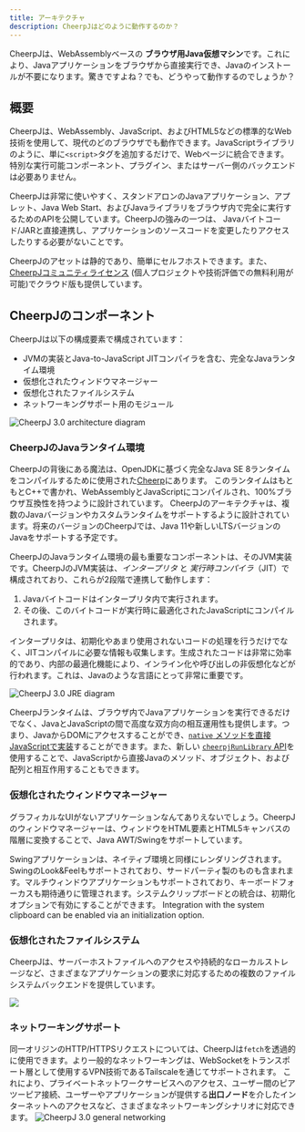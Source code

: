 ```yaml
---
title: アーキテクチャ
description: CheerpJはどのように動作するのか？
---
```



CheerpJは、WebAssemblyベースの **ブラウザ用Java仮想マシン**です。これにより、Javaアプリケーションをブラウザから直接実行でき、Javaのインストールが不要になります。驚きですよね？でも、どうやって動作するのでしょうか？

## 概要

CheerpJは、WebAssembly、JavaScript、およびHTML5などの標準的なWeb技術を使用して、現代のどのブラウザでも動作できます。JavaScriptライブラリのように、単に`<script>`タグを追加するだけで、Webページに統合できます。特別な実行可能コンポーネント、プラグイン、またはサーバー側のバックエンドは必要ありません。

CheerpJは非常に使いやすく、スタンドアロンのJavaアプリケーション、アプレット、Java Web Start、およびJavaライブラリをブラウザ内で完全に実行するためのAPIを公開しています。CheerpJの強みの一つは、 Javaバイトコード/JARと直接連携し、アプリケーションのソースコードを変更したりアクセスしたりする必要がないことです。

CheerpJのアセットは静的であり、簡単にセルフホストできます。また、[CheerpJコミュニティライセンス](/docs/licensing) (個人プロジェクトや技術評価での無料利用が可能)でクラウド版も提供しています。

## CheerpJのコンポーネント

CheerpJは以下の構成要素で構成されています：

- JVMの実装とJava-to-JavaScript JITコンパイラを含む、完全なJavaランタイム環境
- 仮想化されたウィンドウマネージャー
- 仮想化されたファイルシステム
- ネットワーキングサポート用のモジュール

![CheerpJ 3.0 architecture diagram](/docs/cheerpj3/assets/cheerpj-3-arch.png)

### CheerpJのJavaランタイム環境

CheerpJの背後にある魔法は、OpenJDKに基づく完全なJava SE 8ランタイムをコンパイルするために使用された[Cheerp]にあります。 このランタイムはもともとC++で書かれ、WebAssemblyとJavaScriptにコンパイルされ、100%ブラウザ互換性を持つように設計されています。 CheerpJのアーキテクチャは、複数のJavaバージョンやカスタムランタイムをサポートするように設計されています。将来のバージョンのCheerpJでは、Java 11や新しいLTSバージョンのJavaをサポートする予定です。

CheerpJのJavaランタイム環境の最も重要なコンポーネントは、そのJVM実装です。CheerpJのJVM実装は、_インタープリタ_ と _実行時コンパイラ_（JIT）で構成されており、これらが2段階で連携して動作します：

1. Javaバイトコードはインタープリタ内で実行されます。
2. その後、このバイトコードが実行時に最適化されたJavaScriptにコンパイルされます。

インタープリタは、初期化やあまり使用されないコードの処理を行うだけでなく、JITコンパイルに必要な情報も収集します。生成されたコードは非常に効率的であり、内部の最適化機能により、インライン化や呼び出しの非仮想化などが行われます。これは、Javaのような言語にとって非常に重要です。

![CheerpJ 3.0 JRE diagram](/docs/cheerpj3/assets/JRE.png)

CheerpJランタイムは、ブラウザ内でJavaアプリケーションを実行できるだけでなく、JavaとJavaScriptの間で高度な双方向の相互運用性も提供します。つまり、JavaからDOMにアクセスすることができ、[`native` メソッドを直接JavaScriptで実装](/docs/guides/Implementing-Java-native-methods-in-JavaScript)することができます。また、新しい [`cheerpjRunLibrary` API](/docs/reference/cheerpjRunLibrary)を使用することで、JavaScriptから直接Javaのメソッド、オブジェクト、および配列と相互作用することもできます。

### 仮想化されたウィンドウマネージャー

グラフィカルなUIがないアプリケーションなんてありえないでしょう。CheerpJのウィンドウマネージャーは、ウィンドウをHTML要素とHTML5キャンバスの階層に変換することで、Java AWT/Swingをサポートしています。

Swingアプリケーションは、ネイティブ環境と同様にレンダリングされます。 SwingのLook&Feelもサポートされており、サードパーティ製のものも含まれます。マルチウィンドウアプリケーションもサポートされており、キーボードフォーカスも期待通りに管理されます。システムクリップボードとの統合は、初期化オプションで有効にすることができます。 Integration with the system clipboard can be enabled via an initialization option.

### 仮想化されたファイルシステム

CheerpJは、サーバーホストファイルへのアクセスや持続的なローカルストレージなど、さまざまなアプリケーションの要求に対応するための複数のファイルシステムバックエンドを提供しています。

![](/docs/cheerpj3/assets/filesystem.png)

<LinkButton
	type="secondary"
	href="/docs/guides/File-System-support"
	iconRight="ep:arrow-right-bold"
	label="File System guide"
/>

### ネットワーキングサポート

同一オリジンのHTTP/HTTPSリクエストについては、CheerpJは`fetch`を透過的に使用できます。より一般的なネットワーキングは、WebSocketをトランスポート層として使用するVPN技術であるTailscaleを通じてサポートされます。 これにより、プライベートネットワークサービスへのアクセス、ユーザー間のピアツーピア接続、ユーザーやアプリケーションが提供する**出口ノード**を介したインターネットへのアクセスなど、さまざまなネットワーキングシナリオに対応できます。
![CheerpJ 3.0 general networking](/docs/cheerpj3/assets/general_networking.png)

<LinkButton
	type="secondary"
	href="/docs/guides/Networking"
	iconRight="ep:arrow-right-bold"
	label="ネットワークガイド"
/>

[cheerp]: /cheerp
[ネットワークガイド]: /docs/guides/Networking
[licensing]: /docs/licensing
